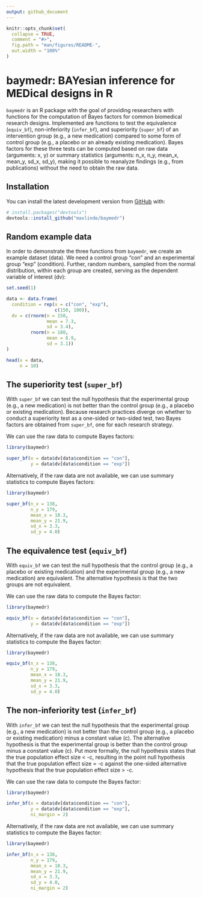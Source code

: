 ```yaml
---
output: github_document
---
```


<!-- README.md is generated from README.Rmd. Please edit that file -->

```r
knitr::opts_chunk$set(
  collapse = TRUE,
  comment = "#>",
  fig.path = "man/figures/README-",
  out.width = "100%"
)
```
# baymedr: BAYesian inference for MEDical designs in R

<!-- badges: start -->
<!-- badges: end -->

`baymedr` is an R package with the goal of providing researchers with functions for the computation of Bayes factors for common biomedical research designs. Implemented are functions to test the equivalence (`equiv_bf`), non-inferiority (`infer_bf`), and superiority (`super_bf`) of an intervention group (e.g., a new medication) compared to some form of control group (e.g., a placebo or an already existing medication). Bayes factors for these three tests can be computed based on raw data (arguments: x, y) or summary statistics (arguments: n_x, n_y, mean_x, mean_y, sd_x, sd_y), making it possible to reanalyze findings (e.g., from publications) without the need to obtain the raw data.

## Installation

You can install the latest development version from [GitHub](https://github.com/) with:

``` r
# install.packages("devtools")
devtools::install_github("maxlinde/baymedr")
```

## Random example data

In order to demonstrate the three functions from `baymedr`, we create an example dataset (data). We need a control group "con" and an experimental group "exp" (condition). Further, random numbers, sampled from the normal distribution, within each group are created, serving as the dependent variable of interest (dv):

``` r
set.seed(1)

data <- data.frame(
  condition = rep(x = c("con", "exp"),
                  c(150, 180)),
  dv = c(rnorm(n = 150,
               mean = 7.3,
               sd = 3.4),
         rnorm(n = 180,
               mean = 8.9,
               sd = 3.1))
)

head(x = data,
     n = 10)
```

## The superiority test (`super_bf`)

With `super_bf` we can test the null hypothesis that the experimental group (e.g., a new medication) is not better than the control group (e.g., a placebo or existing medication). Because research practices diverge on whether to conduct a superiority test as a one-sided or two-sided test, two Bayes factors are obtained from `super_bf`, one for each research strategy.

We can use the raw data to compute Bayes factors:

``` r
library(baymedr)

super_bf(x = data$dv[data$condition == "con"],
         y = data$dv[data$condition == "exp"])
```

Alternatively, if the raw data are not available, we can use summary statistics to compute Bayes factors:

``` r
library(baymedr)

super_bf(n_x = 138,
         n_y = 179,
         mean_x = 18.3,
         mean_y = 21.9,
         sd_x = 3.3,
         sd_y = 4.0)
```

## The equivalence test (`equiv_bf`)

With `equiv_bf` we can test the null hypothesis that the control group (e.g., a placebo or existing medication) and the experimental group (e.g., a new medication) are equivalent. The alternative hypothesis is that the two groups are not equivalent.

We can use the raw data to compute the Bayes factor:

``` r
library(baymedr)

equiv_bf(x = data$dv[data$condition == "con"],
         y = data$dv[data$condition == "exp"])
```

Alternatively, if the raw data are not available, we can use summary statistics to compute the Bayes factor:

``` r
library(baymedr)

equiv_bf(n_x = 138,
         n_y = 179,
         mean_x = 18.3,
         mean_y = 21.9,
         sd_x = 3.3,
         sd_y = 4.0)
```

## The non-inferiority test (`infer_bf`)

With `infer_bf` we can test the null hypothesis that the experimental group (e.g., a new medication) is not better than the control group (e.g., a placebo or existing medication) minus a constant value (c). The alternative hypothesis is that the experimental group is better than the control group minus a constant value (c). Put more formally, the null hypothesis states that the true population effect size < -c, resulting in the point null hypothesis that the true population effect size = -c against the one-sided alternative hypothesis that the true population effect size > -c.

We can use the raw data to compute the Bayes factor:

``` r
library(baymedr)

infer_bf(x = data$dv[data$condition == "con"],
         y = data$dv[data$condition == "exp"],
         ni_margin = 2)
```

Alternatively, if the raw data are not available, we can use summary statistics to compute the Bayes factor:

``` r
library(baymedr)

infer_bf(n_x = 138,
         n_y = 179,
         mean_x = 18.3,
         mean_y = 21.9,
         sd_x = 3.3,
         sd_y = 4.0,
         ni_margin = 2)
```
